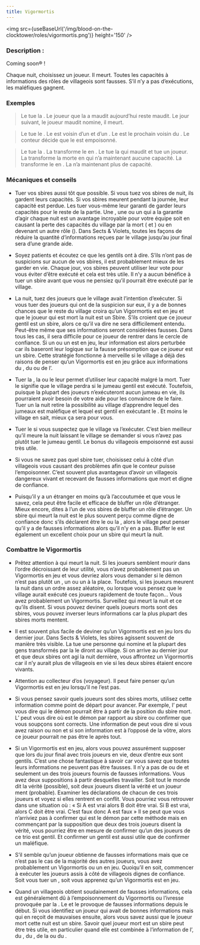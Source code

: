 ```yaml
---
title: Vigormortis
---
```



<img src={useBaseUrl('/img/blood-on-the-clocktower/roles/vigormortis.png')} height='150' />

<Role VIGORMORTIS header />

### Description :

Coming soon® !

Chaque nuit, choisissez un joueur. Il meurt. Toutes les capacités à informations des rôles de villageois sont fausses. S’il n’y a pas d’exécutions, les maléfiques gagnent.
 
### Exemples  
> Le <Role VIGORMORTIS /> tue la <Role SORCIERE />. Le joueur que la <Role SORCIERE /> a maudit aujourd’hui reste maudit. Le jour suivant, le joueur maudit nomine, il meurt.

> Le <Role VIGORMORTIS /> tue le <Role JUMEAU_MALEFIQUE />. Le <Role JUMEAU_MALEFIQUE /> est voisin d’un <Role MALADROIT /> et d’un <Role FLEURISTE />. Le <Role SAGE /> est le prochain voisin du <Role MALADROIT />. Le conteur décide que le <Role SAGE /> est empoisonné.

> Le <Role VIGORMORTIS /> tue la <Role VIEILLE_CHOUETTE />. La <Role VIEILLE_CHOUETTE /> transforme le <Role SAVANT /> en <Role SORCIERE />. Le <Role VIGORMORTIS /> tue la <Role SORCIERE /> qui maudit et tue un joueur. La <Role VIEILLE_CHOUETTE /> transforme la <Role SORCIERE /> morte en <Role ORACLE /> qui n’a maintenant aucune capacité. La <Role VIEILLE_CHOUETTE /> transforme le <Role VIGORMORTIS /> en <Role VORTOX />. La <Role VIEILLE_CHOUETTE /> n’a maintenant plus de capacité.

### Mécaniques et conseils
- Tuer vos sbires aussi tôt que possible. Si vous tuez vos sbires de nuit, ils gardent leurs capacités. Si vos sbires meurent pendant la journée, leur capacité est perdue. Les tuer vous-même leur garanti de garder leurs capacités pour le reste de la partie. Une <Role SORCIERE />, une <Role VIEILLE_CHOUETTE /> ou un <Role MANIPULATEUR /> qui a la garantie d’agir chaque nuit est un avantage incroyable pour votre équipe soit en causant la perte des capacités du village par la mort (<Role SORCIERE /> et <Role MANIPULATEUR />) ou en devenant un autre rôle (<Role VIEILLE_CHOUETTE />). Dans Sects & Violets, toutes les façons de réduire la quantité d’informations reçues par le village jusqu’au jour final sera d’une grande aide.

- Soyez patients et écoutez ce que les gentils ont à dire. S’ils n’ont pas de suspicions sur aucun de vos sbires, il est probablement mieux de les garder en vie. Chaque jour, vos sbires peuvent utiliser leur vote pour vous éviter d’être exécuté et cela est très utile. Il n’y a aucun bénéfice à tuer un sbire avant que vous ne pensiez qu’il pourrait être exécuté par le village.

- La nuit, tuez des joueurs que le village avait l’intention d’exécuter. Si vous tuer des joueurs qui ont de la suspicion sur eux, il y a de bonnes chances que le reste du village croira qu’un Vigormortis est en jeu et que le joueur qui est mort la nuit est un Sbire. S’ils croient que ce joueur gentil est un sbire, alors ce qu’il va dire ne sera difficilement entendu. Peut-être même que ses informations seront considérées fausses. Dans tous les cas, il sera difficile pour ce joueur de rentrer dans le cercle de confiance. Si un <Role HORLOGER /> ou un <Role CRIEUR /> est en jeu, leur information est alors perturbée car ils baseront leur logique sur la fausse présomption que ce joueur est un sbire. Cette stratégie fonctionne à merveille si le village a déjà des raisons de penser qu’un Vigormortis est en jeu grâce aux informations du <Role REVEUR />, du <Role SAVANT /> ou de l’<Role ARTISTE />.

- Tuer la <Role SORCIERE />, la <Role VIEILLE_CHOUETTE /> ou le <Role MANIPULATEUR /> leur permet d’utiliser leur capacité malgré la mort. Tuer le <Role JUMEAU_MALEFIQUE /> signifie que le village perdra si le jumeau gentil est exécuté. Toutefois, puisque la plupart des joueurs n’exécuteront aucun jumeau en vie, ils pourraient avoir besoin de votre aide pour les convaincre de le faire. Tuer un <Role JUMEAU_MALEFIQUE /> la nuit retire la possibilité au village d’apprendre lequel des jumeaux est maléfique et lequel est gentil en exécutant le <Role JUMEAU_MALEFIQUE />. Et moins le village en sait, mieux ça sera pour vous.

- Tuer le <Role JUMEAU_MALEFIQUE /> si vous suspectez que le village va l’exécuter. C’est bien meilleur qu’il meure la nuit laissant le village se demander si vous n’avez pas plutôt tuer le jumeau gentil. Le bonus du villageois empoisonné est aussi très utile.

- Si vous ne savez pas quel sbire tuer, choisissez celui à côté d’un villageois vous causant des problèmes afin que le conteur puisse l’empoisonner. C’est souvent plus avantageux d’avoir un villageois dangereux vivant et recevant de fausses informations que mort et digne de confiance.

- Puisqu’il y a un étranger en moins qu’à l’accoutumée et que vous le savez, cela peut être facile et efficace de bluffer un rôle d’étranger. Mieux encore, dites à l’un de vos sbires de bluffer un rôle d’étranger. Un sbire qui meurt la nuit est le plus souvent perçu comme digne de confiance donc s’ils déclarent être le <Role MALADROIT /> ou la <Role DULCINEE />, alors le village peut penser qu’il y a de fausses informations alors qu’il n’y en a pas. Bluffer le <Role SAGE /> est également un excellent choix pour un sbire qui meurt la nuit.

### Combattre le Vigormortis

- Prêtez attention à qui meurt la nuit. Si les joueurs semblent mourir dans l’ordre décroissant de leur utilité, vous n’avez probablement pas un Vigormortis en jeu et vous devriez alors vous demander si le démon n’est pas plutôt un <Role FANG_GU />, un <Role NO_DASHII /> ou un <Role VORTOX /> à la place. Toutefois, si les joueurs meurent la nuit dans un ordre assez aléatoire, ou lorsque vous pensez que le village aurait exécuté ces joueurs rapidement de toute façon… Vous avez probablement un Vigormortis. Surveillez qui meurt la nuit et ce qu’ils disent. Si vous pouvez deviner quels joueurs morts sont des sbires, vous pouvez inverser leurs informations car la plus plupart des sbires morts mentent. 

- Il est souvent plus facile de deviner qu’un Vigormortis est en jeu lors du dernier jour. Dans Sects & Violets, les sbires agissent souvent de manière très visible. La <Role SORCIERE /> tue une personne qui nomine et la plupart des gens transformés par la <Role VIEILLE_CHOUETTE /> le diront au village. Si on arrive au dernier jour et que deux sbires ont agi la nuit dernière, vous affrontez un Vigormortis car il n’y aurait plus de villageois en vie si les deux sbires étaient encore vivants.

- Attention au collecteur d’os (voyageur). Il peut faire penser qu’un Vigormortis est en jeu lorsqu’il ne l’est pas.

- Si vous pensez savoir quels joueurs sont des sbires morts, utilisez cette information comme point de départ pour avancer. Par exemple, l’<Role HORLOGER /> peut vous dire qui le démon pourrait être à partir de la position du sbire mort. L’<Role ARTISTE /> peut vous dire où est le démon par rapport au sbire ou confirmer que vous soupçons sont corrects. Une information de <Role CRIEUR /> peut vous dire si vous avez raison ou non et si son information est à l’opposé de la vôtre, alors ce joueur pourrait ne pas être le <Role CRIEUR /> après tout.

- Si un Vigormortis est en jeu, alors vous pouvez assurément supposer que lors du jour final avec trois joueurs en vie, deux d’entre eux sont gentils. C’est une chose fantastique à savoir car vous savez que toutes leurs informations ne peuvent pas être fausses. Il n’y a pas de <Role VORTOX /> ou de <Role NO_DASHII /> et seulement un des trois joueurs fournis de fausses informations. Vous avez deux suppositions à partir desquelles travailler. Soit tout le monde dit la vérité (possible), soit deux joueurs disent la vérité et un joueur ment (probable). Examiner les déclarations de chacun de ces trois joueurs et voyez si elles rentrent en conflit. Vous pourriez vous retrouver dans une situation où : « Si A est vrai alors B doit être vrai. Si B est vrai, alors C doit être vrai. C’est faux donc A est faux » Il se peut que vous n’arriviez pas à confirmer qui est le démon par cette méthode mais en commençant par la supposition que deux des trois joueurs disent la vérité, vous pourriez être en mesure de confirmer qu’un des joueurs de ce trio est gentil. Et confirmer un gentil est aussi utile que de confirmer un maléfique.

- S’il semble qu’un joueur obtienne de fausses informations mais que ce n’est pas le cas de la majorité des autres joueurs, vous avez probablement un Vigormortis ou un <Role NO_DASHII /> en jeu. Quoiqu’il en soit, commencer à exécuter les joueurs assis à côté de villageois dignes de confiance. Soit vous tuer un <Role NO_DASHII />, soit vous apprenez qu’un Vigormortis est en jeu.

- Quand un villageois obtient soudainement de fausses informations, cela est généralement dû à l’empoisonnement du Vigormortis ou l’ivresse provoquée par la <Role DULCINEE />. Le <Role VORTOX /> et le <Role NO_DASHII /> provoque de fausses informations depuis le début. Si vous identifiez un joueur qui avait de bonnes informations mais qui en reçoit de mauvaises ensuite, alors vous savez aussi que le joueur mort cette nuit est un sbire. Savoir quel joueur mort est un sbire peut être très utile, en particulier quand elle est combinée à l’information de l’<Role HORLOGER />, du <Role CRIEUR />, du <Role REVEUR />, de la <Role COUTURIERE /> ou du <Role JONGLEUR />.
